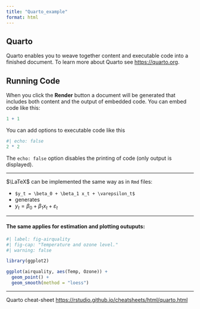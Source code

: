 ```yaml
---
title: "Quarto_example"
format: html
---
```


## Quarto

Quarto enables you to weave together content and executable code into a finished document. To learn more about Quarto see <https://quarto.org>.

## Running Code

When you click the **Render** button a document will be generated that includes both content and the output of embedded code. You can embed code like this:

```r
1 + 1
```

You can add options to executable code like this 

```r
#| echo: false
2 * 2
```

The `echo: false` option disables the printing of code (only output is displayed).

--- 

$\LaTeX$ can be implemented the same way as in `Rmd` files:

* `$y_t = \beta_0 + \beta_1 x_t + \varepsilon_t$`  
* generates  
* $y_t = \beta_0 + \beta_1 x_t + \varepsilon_t$ 


--- 

#### The same applies for estimation and plotting outuputs:

```r
#| label: fig-airquality
#| fig-cap: "Temperature and ozone level."
#| warning: false

library(ggplot2)

ggplot(airquality, aes(Temp, Ozone)) + 
  geom_point() + 
  geom_smooth(method = "loess")
```


---

Quarto cheat-sheet <https://rstudio.github.io/cheatsheets/html/quarto.html>



